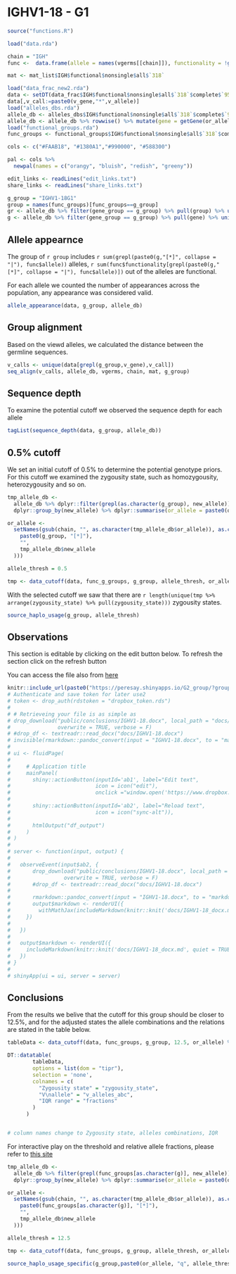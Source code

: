 # IGHV1-18 - G1
```r
source("functions.R")
```

```r
load("data.rda")

chain = "IGH"
func <-  data.frame(allele = names(vgerms[[chain]]), functionality = !grepl("(ORF|P)",sapply(seqinr::getAnnot(vgerms_full[[chain]]), function(x) unlist(strsplit(x,"[|]"))[4])), sign = sapply(seqinr::getAnnot(vgerms_full[[chain]]), function(x) unlist(strsplit(x,"[|]"))[4]), stringsAsFactors = F)

mat <- mat_list$IGH$functional$nonsingle$all$`318`

load("data_frac_new2.rda")
data <- setDT(data_frac$IGH$functional$nonsingle$all$`318`$complete$`95`)
data[,v_call:=paste0(v_gene,"*",v_allele)]
load("alleles_dbs.rda")
allele_db <- alleles_dbs$IGH$functional$nonsingle$all$`318`$complete$`95`
allele_db <- allele_db %>% rowwise() %>% mutate(gene = getGene(or_allele, strip_d = F, omit_nl = F), group = strsplit(gsub(gene, "", new_allele),"[*]")[[1]][1], gene_group = getGene(new_allele, strip_d = F, omit_nl = F))
load("functional_groups.rda")
func_groups <- functional_groups$IGH$functional$nonsingle$all$`318`$complete$`95`

cols <- c("#FAAB18", "#1380A1","#990000", "#588300")

pal <- cols %>% 
  newpal(names = c("orangy", "bluish", "redish", "greeny"))

edit_links <- readLines("edit_links.txt")
share_links <- readLines("share_links.txt")
```

```r
g_group = "IGHV1-18G1"
group = names(func_groups)[func_groups==g_group]
gr <- allele_db %>% filter(gene_group == g_group) %>% pull(group) %>% unique()
g <- allele_db %>% filter(gene_group == g_group) %>% pull(gene) %>% unique()
```

## Allele appearnce 

The group of `r group` includes `r sum(grepl(paste0(g,"[*]", collapse = "|"), func$allele))` alleles, `r sum(func$functionality[grepl(paste0(g,"[*]", collapse = "|"), func$allele)])` out of the alleles are functional.

For each allele we counted the number of appearances across the population, any appearance was considered valid. 

```r
allele_appearance(data, g_group, allele_db)
```

## Group alignment

Based on the viewd alleles, we calculated the distance between the germline sequences.

```r
v_calls <- unique(data[grepl(g_group,v_gene),v_call])
seq_align(v_calls, allele_db, vgerms, chain, mat, g_group)
```

## Sequence depth

To examine the potential cutoff we observed the sequence depth for each allele

```r
tagList(sequence_depth(data, g_group, allele_db))
```

## 0.5% cutoff 

We set an initial cutoff of $0.5\%$ to determine the potential genotype priors. For this cutoff we examined the zygousity state, such as homozygousity, heterozygousity and so on.


```r

tmp_allele_db <-
  allele_db %>% dplyr::filter(grepl(as.character(g_group), new_allele)) %>%
  dplyr::group_by(new_allele) %>% dplyr::summarise(or_allele = paste0(or_allele, collapse = "/"))

or_allele <-
  setNames(gsub(chain, "", as.character(tmp_allele_db$or_allele)), as.character(gsub(
    paste0(g_group, "[*]"),
    "",
    tmp_allele_db$new_allele
  )))

allele_thresh = 0.5

tmp <- data_cutoff(data, func_g_groups, g_group, allele_thresh, or_allele)

```

With the selected cutoff we saw that there are `r length(unique(tmp %>% arrange(zygousity_state) %>% pull(zygousity_state)))` zygousity states.

```r
source_haplo_usage(g_group, allele_thresh)
```

## Observations

This section is editable by clicking on the edit button below. To refresh the section click on the refresh button

You can access the file also from [here](`r edit_links[grep(g_group,edit_links)]`){target="_blank"}

```r
knitr::include_url(paste0("https://peresay.shinyapps.io/G2_group/?group=",g_group))
# Authenticate and save token for later use2
# token <- drop_auth(rdstoken = "dropbox_token.rds")
# 
# # Retrieveing your file is as simple as
# drop_download("public/conclusions/IGHV1-18.docx", local_path = "docs/IGHV1-18.docx",
#               overwrite = TRUE, verbose = F)
# #drop_df <- textreadr::read_docx("docs/IGHV1-18.docx")
# invisible(rmarkdown::pandoc_convert(input = "IGHV1-18.docx", to = "markdown", output = "IGHV1-18_docx.md", options = c("--wrap=none","--reference-links","--metadata-file=metadata.yaml","--standalone"), verbose = FALSE))
# 
# ui <- fluidPage(
# 
#     # Application title
#     mainPanel(
#       shiny::actionButton(inputId='ab1', label="Edit text", 
#                           icon = icon("edit"), 
#                           onclick ="window.open('https://www.dropbox.com/scl/fi/p7wwxwxsgtk2j425oi1jx/IGHV1-18.docx?dl=0&rlkey=m6dwbte5avwqmdlfiwjs973t5')"),
#       
#       shiny::actionButton(inputId='ab2', label="Reload text", 
#                           icon = icon("sync-alt")),
#       
#       htmlOutput("df_output")
#     )
# )
# 
# server <- function(input, output) {
#   
#   observeEvent(input$ab2, {
#       drop_download("public/conclusions/IGHV1-18.docx", local_path = "docs/IGHV1-18.docx",
#                 overwrite = TRUE, verbose = F)
#       #drop_df <- textreadr::read_docx("docs/IGHV1-18.docx")
#       
#       rmarkdown::pandoc_convert(input = "IGHV1-18.docx", to = "markdown", output = "IGHV1-18_docx.md", options = c("--wrap=none","--reference-links","--metadata-file=metadata.yaml","--standalone"), verbose = F)
#       output$markdown <- renderUI({
#         withMathJax(includeMarkdown(knitr::knit('docs/IGHV1-18_docx.md', quiet = TRUE)))
#     })
#     
#   })
#   
#   output$markdown <- renderUI({
#     includeMarkdown(knitr::knit('docs/IGHV1-18_docx.md', quiet = TRUE))
#   })
# }
# 
# shinyApp(ui = ui, server = server)

```

## Conclusions

From the results we belive that the cutoff for this group should be closer to $12.5\%$, and for the adjusted states the allele combinations and the relations are stated in the table below.

```r

tableData <- data_cutoff(data, func_groups, g_group, 12.5, or_allele) %>% dplyr::group_by(zygousity_state, v_allele) %>% dplyr::summarise(mean_freq = paste0(round(quantile(freq, 3/4),3),":", round(quantile(freq, 1/4),3)), v_alleles_abc = unique(v_alleles_abc)) %>% dplyr::group_by(zygousity_state, v_alleles_abc) %>% dplyr::summarise(fractions = paste0(mean_freq, collapse = ";"))

DT::datatable(
        tableData,
        options = list(dom = "tipr"),
        selection = 'none',
        colnames = c(
          "Zygousity state" = "zygousity_state",
          "V\nallele" = "v_alleles_abc",
          "IQR range" = "fractions"
        )
      )


# column names change to Zygousity state, alleles combinations, IQR 

```

For interactive play on the threshold and relative allele fractions, please refer to [this site](https://peresay.shinyapps.io/cluster_app/?url=%22page_allele%22&func_group=%22IGHV1-2%22&allele_thresh=%212.52%22){target="_blank"}


```r

tmp_allele_db <-
  allele_db %>% filter(grepl(func_groups[as.character(g)], new_allele)) %>%
  dplyr::group_by(new_allele) %>% dplyr::summarise(or_allele = paste0(or_allele, collapse = "/"))

or_allele <-
  setNames(gsub(chain, "", as.character(tmp_allele_db$or_allele)), as.character(gsub(
    paste0(func_groups[as.character(g)], "[*]"),
    "",
    tmp_allele_db$new_allele
  )))

allele_thresh = 12.5

tmp <- data_cutoff(data, func_groups, g_group, allele_thresh, or_allele)

```

```r

source_haplo_usage_specific(g_group,paste0(or_allele, "q", allele_thresh, collapse = "b"))
```
